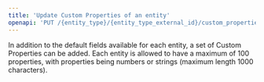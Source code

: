 ```yaml
---
title: 'Update Custom Properties of an entity'
openapi: 'PUT /{entity_type}/{entity_type_external_id}/custom_properties'
---
```


In addition to the default fields available for each entity, a set of Custom Properties can be added. Each entity is allowed to have a maximum of 100 properties, with properties being numbers or strings (maximum length 1000 characters).
